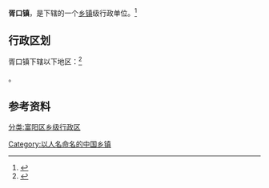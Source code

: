 {{中国乡级行政区|33/01/11/116/000}}

'''胥口镇'''，是{{PRC admin/fullname|33/01/11/116/000|3}}下辖的一个[[乡镇|乡镇]]级行政单位。<ref>{{PRC admin/ref sgc|{{PRC admin/parent|33/01/11/116/000}}}}</ref>

== 行政区划 ==

胥口镇下辖以下地区：<ref>{{PRC admin/ref sgc|33/01/83/116/000}}</ref>

{{PRC admin/children|33/01/83/116/000}}。

== 参考资料 ==

{{reflist}}

{{行政区划小作品}}
{{PRC admin/navbox|33/01/11}}
[[分类:富阳区乡级行政区|分类:富阳区乡级行政区]]
[[Category:以人名命名的中国乡镇|Category:以人名命名的中国乡镇]]